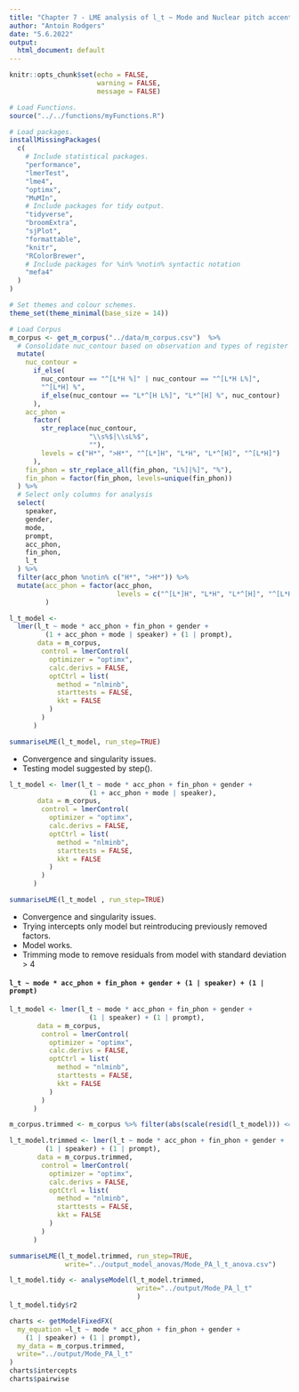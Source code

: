 ```yaml
---
title: "Chapter 7 - LME analysis of l_t ~ Mode and Nuclear pitch accents: "
author: "Antoin Rodgers"
date: "5.6.2022"
output:
  html_document: default
---
```


```r
knitr::opts_chunk$set(echo = FALSE,
                      warning = FALSE,
                      message = FALSE)

# Load Functions.
source("../../functions/myFunctions.R") 

# Load packages.
installMissingPackages(
  c(
    # Include statistical packages.
    "performance",
    "lmerTest",
    "lme4",
    "optimx",
    "MuMIn",
    # Include packages for tidy output.
    "tidyverse",
    "broomExtra",
    "sjPlot",
    "formattable",
    "knitr",
    "RColorBrewer",
    # Include packages for %in% %notin% syntactic notation
    "mefa4"
  )
)

# Set themes and colour schemes.
theme_set(theme_minimal(base_size = 14))

# Load Corpus
m_corpus <- get_m_corpus("../data/m_corpus.csv")  %>%
  # Consolidate nuc_contour based on observation and types of register shift.
  mutate(
    nuc_contour =
      if_else(
        nuc_contour == "^[L*H %]" | nuc_contour == "^[L*H L%]",
        "^[L*H] %",
        if_else(nuc_contour == "L*^[H L%]", "L*^[H] %", nuc_contour)
      ),
    acc_phon =
      factor(
        str_replace(nuc_contour,
                    "\\s%$|\\sL%$",
                    ""),
        levels = c("H*", ">H*", "^[L*]H", "L*H", "L*^[H]", "^[L*H]")
      ),
    fin_phon = str_replace_all(fin_phon, "L%]|%]", "%"),
    fin_phon = factor(fin_phon, levels=unique(fin_phon))
  ) %>%
  # Select only columns for analysis
  select(
    speaker,
    gender,
    mode,
    prompt,
    acc_phon,
    fin_phon,
    l_t
  ) %>%
  filter(acc_phon %notin% c("H*", ">H*")) %>% 
  mutate(acc_phon = factor(acc_phon,
                           levels = c("^[L*]H", "L*H", "L*^[H]", "^[L*H]"))
         )
```

```r
l_t_model <-
  lmer(l_t ~ mode * acc_phon + fin_phon + gender +
         (1 + acc_phon + mode | speaker) + (1 | prompt),
       data = m_corpus,
        control = lmerControl(
          optimizer = "optimx",
          calc.derivs = FALSE,
          optCtrl = list(
            method = "nlminb",
            starttests = FALSE,
            kkt = FALSE
          )
        )
      )

summariseLME(l_t_model, run_step=TRUE)

```

-   Convergence and singularity issues.
-   Testing model suggested by step().

```r
l_t_model <- lmer(l_t ~ mode * acc_phon + fin_phon + gender +
                    (1 + acc_phon + mode | speaker),
       data = m_corpus,
        control = lmerControl(
          optimizer = "optimx",
          calc.derivs = FALSE,
          optCtrl = list(
            method = "nlminb",
            starttests = FALSE,
            kkt = FALSE
          )
        )
      )

summariseLME(l_t_model , run_step=TRUE)

```

-   Convergence and singularity issues.
-   Trying intercepts only model but reintroducing previously removed factors.
-   Model works.
-   Trimming mode to remove residuals from model with standard deviation > 4

#### `l_t ~ mode * acc_phon + fin_phon + gender + (1 | speaker) + (1 | prompt)`
```r
l_t_model <- lmer(l_t ~ mode * acc_phon + fin_phon + gender +
                    (1 | speaker) + (1 | prompt),
       data = m_corpus,
        control = lmerControl(
          optimizer = "optimx",
          calc.derivs = FALSE,
          optCtrl = list(
            method = "nlminb",
            starttests = FALSE,
            kkt = FALSE
          )
        )
      )

m_corpus.trimmed <- m_corpus %>% filter(abs(scale(resid(l_t_model))) <= 4)

l_t_model.trimmed <- lmer(l_t ~ mode * acc_phon + fin_phon + gender +
         (1 | speaker) + (1 | prompt),
       data = m_corpus.trimmed,
        control = lmerControl(
          optimizer = "optimx",
          calc.derivs = FALSE,
          optCtrl = list(
            method = "nlminb",
            starttests = FALSE,
            kkt = FALSE
          )
        )
      )

summariseLME(l_t_model.trimmed, run_step=TRUE,
              write="../output_model_anovas/Mode_PA_l_t_anova.csv")

```

```r

l_t_model.tidy <- analyseModel(l_t_model.trimmed,
                                write="../output/Mode_PA_l_t"
                                )
l_t_model.tidy$r2

```

```r

charts <- getModelFixedFX(
  my_equation =l_t ~ mode * acc_phon + fin_phon + gender +
    (1 | speaker) + (1 | prompt),
  my_data = m_corpus.trimmed,
  write="../output/Mode_PA_l_t"
)
charts$intercepts
charts$pairwise


```
